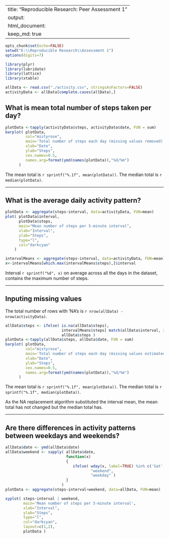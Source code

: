 
---
title: "Reproducible Research: Peer Assessment 1"
output: 
  html_document:
    keep_md: true
---

```r
opts_chunk$set(echo=FALSE)
setwd("E:\\Reproducible Research\\Assessment 1")
options(digits=7)

library(plyr)
library(lubridate)
library(lattice)
library(xtable)

allData <- read.csv("./activity.csv", stringsAsFactors=FALSE)
activityData <- allData[complete.cases(allData),]
```

## What is mean total number of steps taken per day?

```r
plotData <-tapply(activityData$steps, activityData$date, FUN = sum)
barplot( plotData,
         col="mistyrose",
         main='Total number of steps each day (missing values removed)',
         xlab="Date",
         ylab="Steps",
         cex.names=0.5,
         names.arg=format(ymd(names(plotData)),"%d/%m")
      )
```

The mean total is `r sprintf("%.1f", mean(plotData))`.  The median total is `r median(plotData)`.

---

## What is the average daily activity pattern?

```r
plotData <- aggregate(steps~interval, data=activityData, FUN=mean)
plot( plotData$interval,
      plotData$steps, 
      main="Mean number of steps per 5-minute interval",
      xlab="Interval",
      ylab="Steps",
      type="l",
      col="darkcyan"
    )

intervalMeans <- aggregate(steps~interval, data=activityData, FUN=mean)
x<-intervalMeans[which.max(intervalMeans$steps),]$interval
```

Interval `r sprintf("%d", x)` on average across all the days in the dataset, contains the maximum number of steps.

---

## Inputing missing values

The total number of rows with 'NA's is `r nrow(allData) - nrow(activityData)`.

```r
allData$steps <- ifelse( is.na(allData$steps), 
                         intervalMeans$steps[ match(allData$interval, intervalMeans$interval) ], 
                         allData$steps )
plotData <-tapply(allData$steps, allData$date, FUN = sum)
barplot( plotData,
         col="mistyrose",
         main='Total number of steps each day (missing values estimated)',
         xlab="Date",
         ylab="Steps",
         cex.names=0.5,
         names.arg=format(ymd(names(plotData)),"%d/%m")
      )
```

The mean total is `r sprintf("%.1f", mean(plotData))`.  The median total is `r sprintf("%.1f", median(plotData))`.

As the NA replacement algorithm substituted the interval mean, the mean total has not changed but the median total has.

---

## Are there differences in activity patterns between weekdays and weekends?

```r
allData$date <- ymd(allData$date)
allData$weekend <- sapply( allData$date, 
                           function(x) 
                           { 
                              ifelse( wday(x, label=TRUE) %in% c('Sat', 'Sun'),
                                      "weekend", 
                                      "weekday" )
                           } 
                         )
plotData <- aggregate(steps~interval+weekend, data=allData, FUN=mean)

xyplot( steps~interval | weekend, 
        main='Mean number of steps per 5-minute interval',
        xlab="Interval",
        ylab="Steps",        
        type="l",
        col="darkcyan",
        layout=c(1,2),
        plotData )
```




